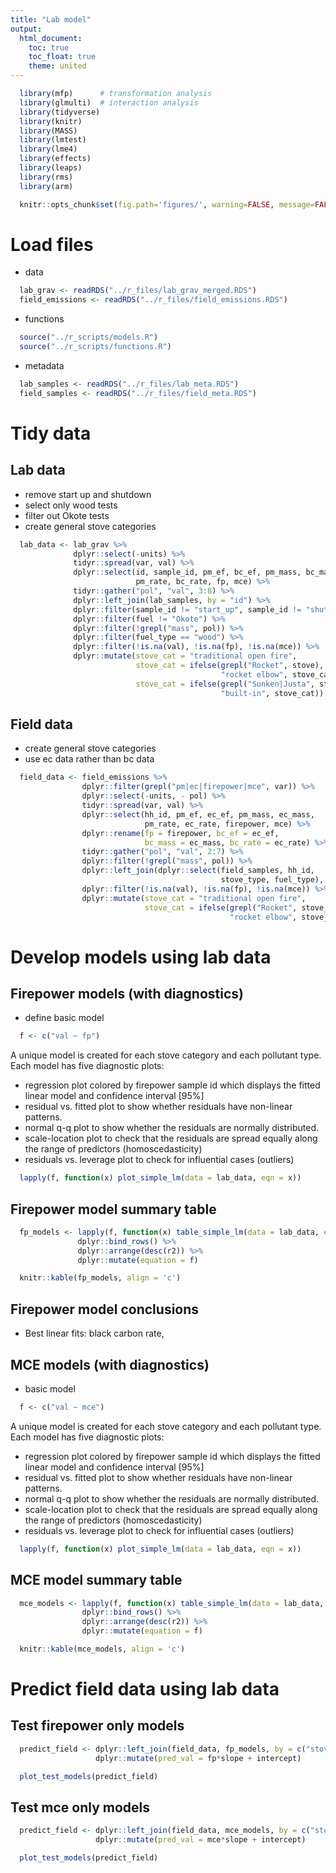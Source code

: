 ```yaml
---
title: "Lab model"
output:
  html_document:
    toc: true
    toc_float: true
    theme: united
---
```


```r
  library(mfp)      # transformation analysis
  library(glmulti)  # interaction analysis
  library(tidyverse)
  library(knitr)
  library(MASS)
  library(lmtest)
  library(lme4)
  library(effects)
  library(leaps)
  library(rms) 
  library(arm)
```

```r
  knitr::opts_chunk$set(fig.path='figures/', warning=FALSE, message=FALSE, cache=FALSE)
```

# Load files

* data

```r
  lab_grav <- readRDS("../r_files/lab_grav_merged.RDS")
  field_emissions <- readRDS("../r_files/field_emissions.RDS")
```

* functions

```r
  source("../r_scripts/models.R")
  source("../r_scripts/functions.R")
```

* metadata

```r
  lab_samples <- readRDS("../r_files/lab_meta.RDS")
  field_samples <- readRDS("../r_files/field_meta.RDS")
```

# Tidy data

## Lab data

* remove start up and shutdown
* select only wood tests
* filter out Okote tests
* create general stove categories

```r
  lab_data <- lab_grav %>%
              dplyr::select(-units) %>%
              tidyr::spread(var, val) %>% 
              dplyr::select(id, sample_id, pm_ef, bc_ef, pm_mass, bc_mass,
                            pm_rate, bc_rate, fp, mce) %>%
              tidyr::gather("pol", "val", 3:8) %>%
              dplyr::left_join(lab_samples, by = "id") %>%
              dplyr::filter(sample_id != "start_up", sample_id != "shutdown") %>% 
              dplyr::filter(fuel != "Okote") %>%
              dplyr::filter(!grepl("mass", pol)) %>%
              dplyr::filter(fuel_type == "wood") %>%
              dplyr::filter(!is.na(val), !is.na(fp), !is.na(mce)) %>%
              dplyr::mutate(stove_cat = "traditional open fire",
                            stove_cat = ifelse(grepl("Rocket", stove),
                                               "rocket elbow", stove_cat),
                            stove_cat = ifelse(grepl("Sunken|Justa", stove),
                                               "built-in", stove_cat))
```

## Field data

* create general stove categories
* use ec data rather than bc data

```r
  field_data <- field_emissions %>%
                dplyr::filter(grepl("pm|ec|firepower|mce", var)) %>%
                dplyr::select(-units, - pol) %>%
                tidyr::spread(var, val) %>%
                dplyr::select(hh_id, pm_ef, ec_ef, pm_mass, ec_mass,
                              pm_rate, ec_rate, firepower, mce) %>%
                dplyr::rename(fp = firepower, bc_ef = ec_ef,
                              bc_mass = ec_mass, bc_rate = ec_rate) %>%
                tidyr::gather("pol", "val", 2:7) %>%
                dplyr::filter(!grepl("mass", pol)) %>%
                dplyr::left_join(dplyr::select(field_samples, hh_id,
                                               stove_type, fuel_type), by = "hh_id") %>%
                dplyr::filter(!is.na(val), !is.na(fp), !is.na(mce)) %>%
                dplyr::mutate(stove_cat = "traditional open fire",
                              stove_cat = ifelse(grepl("Rocket", stove_type),
                                                 "rocket elbow", stove_cat))
```

# Develop models using lab data

## Firepower models (with diagnostics)

* define basic model

```r
  f <- c("val ~ fp")
```

A unique model is created for each stove category and each pollutant type. Each model has five diagnostic plots:

* regression plot colored by firepower sample id which displays the fitted linear model and confidence interval [95%]
* residual vs. fitted plot to show whether residuals have non-linear patterns.
* normal q-q plot to show whether the residuals are normally distributed. 
* scale-location plot to check that the residuals are spread equally along the range of predictors (homoscedasticity)
* residuals vs. leverage plot to check for influential cases (outliers)

```r
  lapply(f, function(x) plot_simple_lm(data = lab_data, eqn = x))
```

## Firepower model summary table

```r
  fp_models <- lapply(f, function(x) table_simple_lm(data = lab_data, eqn = x)) %>%
               dplyr::bind_rows() %>%
               dplyr::arrange(desc(r2)) %>%
               dplyr::mutate(equation = f)
```

```r
  knitr::kable(fp_models, align = 'c')
```

## Firepower model conclusions
* Best linear fits: black carbon rate, 

## MCE models (with diagnostics)

* basic model

```r
  f <- c("val ~ mce")
```

A unique model is created for each stove category and each pollutant type. Each model has five diagnostic plots:

* regression plot colored by firepower sample id which displays the fitted linear model and confidence interval [95%]
* residual vs. fitted plot to show whether residuals have non-linear patterns.
* normal q-q plot to show whether the residuals are normally distributed. 
* scale-location plot to check that the residuals are spread equally along the range of predictors (homoscedasticity)
* residuals vs. leverage plot to check for influential cases (outliers)

```r
  lapply(f, function(x) plot_simple_lm(data = lab_data, eqn = x))
```

## MCE model summary table

```r
  mce_models <- lapply(f, function(x) table_simple_lm(data = lab_data, eqn = x)) %>%
                dplyr::bind_rows() %>%
                dplyr::arrange(desc(r2)) %>%
                dplyr::mutate(equation = f)
```

```r
  knitr::kable(mce_models, align = 'c')
```

# Predict field data using lab data

## Test firepower only models

```r
  predict_field <- dplyr::left_join(field_data, fp_models, by = c("stove_cat", "pol")) %>%
                   dplyr::mutate(pred_val = fp*slope + intercept)
```

```r
  plot_test_models(predict_field)
```

## Test mce only models

```r
  predict_field <- dplyr::left_join(field_data, mce_models, by = c("stove_cat", "pol")) %>%
                   dplyr::mutate(pred_val = mce*slope + intercept)
```

```r
  plot_test_models(predict_field)
```

